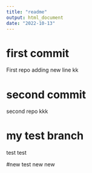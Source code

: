 ```yaml
---
title: "readme"
output: html_document
date: "2022-10-13"
---
```


# first commit

First repo
adding new line kk

# second commit

second repo kkk

# my test branch

test test

#new test
new new